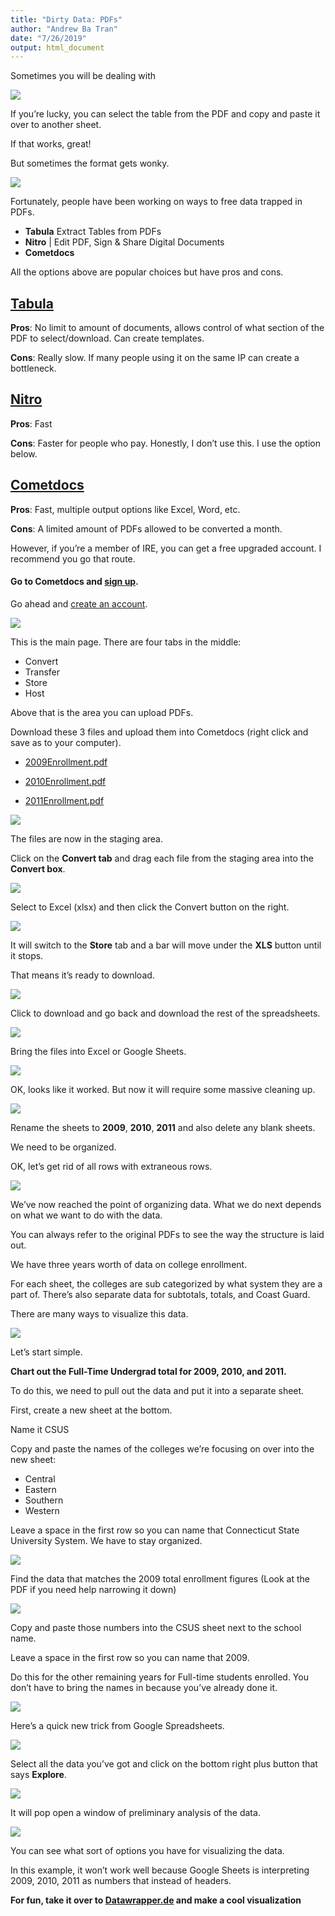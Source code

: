 ```yaml
---
title: "Dirty Data: PDFs"
author: "Andrew Ba Tran"
date: "7/26/2019"
output: html_document
---
```


Sometimes you will be dealing with

![](http://andrewbtran.github.io/JRN-418/class5/pdf1.png)

If you're lucky, you can select the table from the PDF and copy and paste it over to another sheet.

If that works, great!

But sometimes the format gets wonky.

![](http://andrewbtran.github.io/JRN-418/class5/pdf2.png)



Fortunately, people have been working on ways to free data trapped in PDFs.

* **Tabula** Extract Tables from PDFs
* **Nitro** | Edit PDF, Sign & Share Digital Documents
* **Cometdocs**

All the options above are popular choices but have pros and cons.

## [Tabula](https://tabula.technology/)

**Pros**: No limit to amount of documents, allows control of what section of the PDF to select/download. Can create templates.

**Cons**: Really slow. If many people using it on the same IP can create a bottleneck.

## [Nitro](https://www.gonitro.com/)

**Pros**: Fast

**Cons**: Faster for people who pay. Honestly, I don't use this. I use the option below.

## [Cometdocs](https://www.cometdocs.com/)

**Pros**: Fast, multiple output options like Excel, Word, etc.

**Cons**: A limited amount of PDFs allowed to be converted a month. 

However, if you're a member of IRE, you can get a free upgraded account. I recommend you go that route.

#### Go to Cometdocs and [sign up](http://www.cometdocs.com/user/login).

Go ahead and [create an account](http://www.cometdocs.com/user/login).

![](http://andrewbtran.github.io/JRN-418/class5/pdf4.png)

This is the main page. There are four tabs in the middle:

* Convert
* Transfer
* Store
* Host

Above that is the area you can upload PDFs.

Download these 3 files and upload them into Cometdocs (right click and save as to your computer).

* [2009Enrollment.pdf](http://andrewbatran.com/ccsu-2017/assets/data/2009Enrollment.pdf) 

* [2010Enrollment.pdf](http://andrewbatran.com/ccsu-2017/assets/data/2010Enrollment.pdf)  

* [2011Enrollment.pdf](http://andrewbatran.com/ccsu-2017/assets/data/2011Enrollment.pdf) 

![](http://andrewbtran.github.io/JRN-418/class5/pdf5.png)

The files are now in the staging area.

Click on the **Convert tab** and drag each file from the staging area into the **Convert box**.

![](http://andrewbtran.github.io/JRN-418/class5/pdf6.png)

Select to Excel (xlsx) and then click the Convert button on the right.

![](http://andrewbtran.github.io/JRN-418/class5/pdf7.png)

It will switch to the **Store** tab and a bar will move under the **XLS** button until it stops. 

That means it's ready to download.

![](http://andrewbtran.github.io/JRN-418/class5/pdf8.png)

Click to download and go back and download the rest of the spreadsheets.

![](http://andrewbtran.github.io/JRN-418/class5/pdf9.png)


Bring the files into Excel or Google Sheets.

![](http://andrewbtran.github.io/JRN-418/class5/pdf10.png)

OK, looks like it worked. But now it will require some massive cleaning up.

![](http://andrewbtran.github.io/JRN-418/class5/pdf12.png)

Rename the sheets to **2009**, **2010**, **2011** and also delete any blank sheets.

We need to be organized.

OK, let's get rid of all rows with extraneous rows.

![](http://andrewbtran.github.io/JRN-418/class5/pdf11.png)





We've now reached the point of organizing data. What we do next depends on what we want to do with the data.

You can always refer to the original PDFs to see the way the structure is laid out.

We have three years worth of data on college enrollment.

For each sheet, the colleges are sub categorized by what system they are a part of. There's also separate data for subtotals, totals, and Coast Guard.

There are many ways to visualize this data.

![](http://andrewbtran.github.io/JRN-418/class5/pdf1.png)

Let's start simple.

**Chart out the Full-Time Undergrad total for 2009, 2010, and 2011.**

To do this, we need to pull out the data and put it into a separate sheet.

First, create a new sheet at the bottom.

Name it CSUS

Copy and paste the names of the colleges we're focusing on over into the new sheet:

* Central
* Eastern
* Southern
* Western

Leave a space in the first row so you can name that Connecticut State University System. We have to stay organized.

![](http://andrewbtran.github.io/JRN-418/class5/pdf14.png)

Find the data that matches the 2009 total enrollment figures (Look at the PDF if you need help narrowing it down)

![](http://andrewbtran.github.io/JRN-418/class5/pdf15.png)

Copy and paste those numbers into the CSUS sheet next to the school name.

Leave a space in the first row so you can name that 2009.

Do this for the other remaining years for Full-time students enrolled. You don't have to bring the names in because you've already done it.

![](http://andrewbtran.github.io/JRN-418/class5/pdf17.png)

Here's a quick new trick from Google Spreadsheets.

![](http://andrewbtran.github.io/JRN-418/class5/pdf18.png)

Select all the data you've got and click on the bottom right plus button that says **Explore**.

![](http://andrewbtran.github.io/JRN-418/class5/pdf19.png)

It will pop open a window of preliminary analysis of the data.

![](http://andrewbtran.github.io/JRN-418/class5/pdf20.png)

You can see what sort of options you have for visualizing the data.

In this example, it won't work well because Google Sheets is interpreting 2009, 2010, 2011 as numbers that instead of headers.

**For fun, take it over to [Datawrapper.de](https://www.datawrapper.de/) and make a cool visualization**


